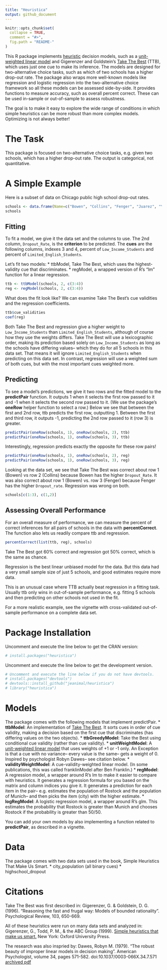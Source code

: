 ```yaml
---
title: "Heuristica"
output: github_document
---
```


<!-- README.md is generated from README.Rmd. Please edit that file and then run: -->
<!-- library(knitr); knit("README.Rmd") -->

```r
knitr::opts_chunk$set(
  collapse = TRUE,
  comment = "#>",
  fig.path = "README-"
)
```

This R package implements [heuristic](http://en.wikipedia.org/wiki/Heuristic) decision models, such as a [unit-weighted linear model](http://en.wikipedia.org/wiki/Unit-weighted_regression) and Gigerenzer and Goldstein's [Take The Best](http://en.wikipedia.org/wiki/Take-the-best_heuristic) (TTB), which uses just one cue to make its inference.  The models are designed for two-alternative choice tasks, such as which of two schools has a higher drop-out rate.  The package also wraps more well-known models like regression and logistic regression into the two-alternative choice framework so all these models can be assessed side-by-side.  It provides functions to measure accuracy, such as overall percent correct.  These can be used in-sample or out-of-sample to assess robustness.

The goal is to make it easy to explore the wide range of conditions in which simple heuristics can be more robust than more complex models.  Optimizing is not always better!

# The Task

This package is focused on two-alternative choice tasks, e.g. given two schools, which has a higher drop-out rate.  The output is categorical, not quantitative.

# A Simple Example

Here is a subset of data on Chicago public high school drop-out rates.
```r
schools <- data.frame(Name=c("Bowen", "Collins", "Fenger", "Juarez", "Young"), Dropout_Rate=c(25.5, 11.8, 28.7, 21.6, 4.5), Low_Income_Students=c(82.5, 88.8, 63.2, 84.5, 30.3), Limited_English_Students=c(11.4, 0.1, 0, 28.3, 0.1))
schools
```

## Fitting

To fit a model, we give it the data set and the columns to use.  The 2nd column, `Dropout_Rate`, is the __criterion__ to be predicted.  The __cues__ are the following columns, indexes 3 and 4, percent of `Low_Income_Students` and percent of `Limited_English_Students`.

Let's fit two models:
* ttbModel, Take The Best, which uses the highest-validity cue that discriminates.
* regModel, a wrapped version of R's "lm" function for a linear regression.

```r
ttb <- ttbModel(schools, 2, c(3:4))
reg <- regModel(schools, 2, c(3:4))
```

What does the fit look like?  We can examine Take The Best's cue validities and the regression coefficients.
```r
ttb$cue_validities
coef(reg)
```
Both Take The Best and regression give a higher weight to `Low_Income_Students` than `Limited_English_Students`, although of course how they use the weights differs.  Take The Best will use a lexicographic order, making its prediction based solely on `Low_Income_Students` as long as the schools have differing values-- which they do for all 5 schools in this data set.  That means it will ignore `Limited_English_Students` when predicting on this data set.  In contrast, regression will use a weighted sum of both cues, but with the most important cues weighted more.  

## Predicting

To see a model's predictions, we give it two rows and the fitted model to the __predictPair__ function.  It outputs 1 when it selects the first row passed to it and -1 when it selects the second row passed to it.  (We use the package's __oneRow__ helper function to select a row.)  Below we see that between the first and 2nd row, ttb predicts the first row, outputting 1.  Between the first and third row, it outputs -1, predicting the 2nd row passed to it (row 3) is greater.
```r
predictPair(oneRow(schools, 1), oneRow(schools, 2), ttb)
predictPair(oneRow(schools, 1), oneRow(schools, 3), ttb)
```

Interestingly, regression predicts exactly the opposite for these row pairs!
```r
predictPair(oneRow(schools, 1), oneRow(schools, 2), reg)
predictPair(oneRow(schools, 1), oneRow(schools, 3), reg)
```

Looking at the data set, we see that Take The Best was correct about row 1 (Bowen) vs row 2 (Collins) because Bowen has the higher `Dropout_Rate`.  It was also correct about row 1 (Bowen) vs. row 3 (Fenger) because Fenger has the higher `Dropout_rate`.  Regression was wrong on both.
```r
schools[c(1:3), c(1,2)]
```

## Assessing Overall Performance

For an overall measure of performance, we can measure the percent of correct inferences for all pairs of schools in the data with __percentCorrect__.  The function also lets us readily compare ttb and regression.
```r
percentCorrect(list(ttb, reg), schools)
```

Take The Best got 60% correct and regression got 50% correct, which is the same as chance.

Regression is the best linear unbiased model for the data.  But this data had a very small sample size of just 5 schools, and good estimates require more data.

This is an unusual case where TTB actually beat regression in a fitting task.  Usually ttb only wins in out-of-sample performance, e.g. fitting 5 schools and then predicting on other schools not used in the fit.

For a more realistic example, see the vignette with cross-validated out-of-sample performance on a complete data set.

# Package Installation

Uncomment and execute the line below to get the CRAN version:

```r
# install.packages("heuristica") 
```

Uncomment and execute the line below to get the development version.

```r
# Uncomment and execute the line below if you do not have devtools.
# install.packages("devtools") 
# devtools::install_github("jeanimal/heuristica")
# library("heuristica")
```

# Models

The package comes with the following models that implement predictPair.
* __ttbModel__: An implementation of [Take The Best](http://en.wikipedia.org/wiki/Take-the-best_heuristic). It sorts cues in order of cue validity, making a decision based on the first cue that discriminates (has differing values on the two objects).
* __ttbGreedyModel__: Take the Best using conditional cue validity (rather than cue validity).
* __unitWeightModel__: A [unit-weighted linear model](http://en.wikipedia.org/wiki/Unit-weighted_regression) that uses weights of +1 or -1 only.  An Exception is that a cue with no variance-- every value is the same-- gets a weight of 0.  Inspired by psychologist Robyn Dawes-- see citation below.
* __validityWeightModel__: A cue-validity-weighted linear model.  (In some publications, this was called franklinModel after Ben Franklin.)
* __regModel__: A regression model, a wrapper around R's lm to make it easier to compare with heuristics.  It generates a regression formula for you based on the matrix and column indices you give it.  It generates a prediction for each item in the pair-- e.g. estimates the population of Rostock and the population of Munich-- and then picks the item (city) with the higher estimate.
* __logRegModel__: A logistic regression model, a wrapper around R's glm.  This estimates the probability that Rostock is greater than Munich and chooses Rostock if the probability is greater than 50/50.

You can add your own models by also implementing a function related to __predictPair__, as described in a vignette.

# Data

The package comes with two data sets used in the book, Simple Heuristics That Make Us Smart.
* city_population (all binary cues)
* highschool_dropout

# Citations

Take The Best was first described in:
Gigerenzer, G. & Goldstein, D. G. (1996). "Reasoning the fast and frugal way: Models of bounded rationality". Psychological Review, 103, 650-669.

All of these heuristics were run on many data sets and analyzed in:
Gigerenzer, G., Todd, P. M., & the ABC Group (1999). [Simple heuristics that make us smart.](http://www.amazon.com/Simple-Heuristics-That-Make-Smart/dp/0195143817) New York: Oxford University Press. 

The research was also inspried by:
Dawes, Robyn M. (1979). "The robust beauty of improper linear models in decision making". American Psychologist, volume 34, pages 571-582. doi:10.1037/0003-066X.34.7.571 [archived pdf](http://www.cmu.edu/dietrich/sds/docs/dawes/the-robust-beauty-of-improper-linear-models-in-decision-making.pdf)


